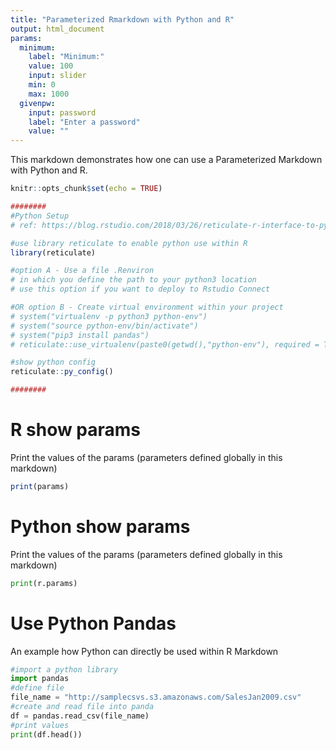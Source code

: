 ```yaml
---
title: "Parameterized Rmarkdown with Python and R"
output: html_document
params:
  minimum: 
    label: "Minimum:"
    value: 100
    input: slider
    min: 0
    max: 1000
  givenpw:
    input: password
    label: "Enter a password"
    value: "" 
---
```


This markdown demonstrates how one can use a Parameterized Markdown with Python and R.


```r
knitr::opts_chunk$set(echo = TRUE)

########
#Python Setup
# ref: https://blog.rstudio.com/2018/03/26/reticulate-r-interface-to-python/ 

#use library reticulate to enable python use within R
library(reticulate)

#option A - Use a file .Renviron  
# in which you define the path to your python3 location
# use this option if you want to deploy to Rstudio Connect

#OR option B - Create virtual environment within your project
# system("virtualenv -p python3 python-env")
# system("source python-env/bin/activate")
# system("pip3 install pandas")
# reticulate::use_virtualenv(paste0(getwd(),"python-env"), required = TRUE)

#show python config
reticulate::py_config()

########
```

# R show params
Print the values of the params (parameters defined globally in this markdown)

```r
print(params)
```

# Python show params
Print the values of the params (parameters defined globally in this markdown)

```python
print(r.params)

```

# Use Python Pandas
An example how Python can directly be used within R Markdown
```python
#import a python library
import pandas
#define file
file_name = "http://samplecsvs.s3.amazonaws.com/SalesJan2009.csv"
#create and read file into panda
df = pandas.read_csv(file_name)
#print values
print(df.head())
```
